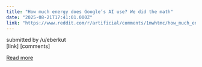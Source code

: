 ```yaml
---
title: "How much energy does Google’s AI use? We did the math"
date: "2025-08-21T17:41:01.000Z"
link: "https://www.reddit.com/r/artificial/comments/1mwhtmc/how_much_energy_does_googles_ai_use_we_did_the/"
---
```


submitted by    /u/eberkut  
 [link]   [comments]

[Read more](https://www.reddit.com/r/artificial/comments/1mwhtmc/how_much_energy_does_googles_ai_use_we_did_the/)

